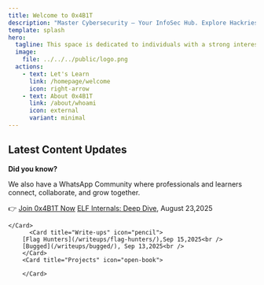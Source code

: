 ```yaml
---
title: Welcome to 0x4B1T
description: "Master Cybersecurity – Your InfoSec Hub. Explore Hackries, write-ups, articles, and more for in-depth insights."
template: splash
hero:
  tagline: This space is dedicated to individuals with a strong interest in the world of security. Here, you will find informative blogs, write-ups, roadmaps, resources, and more. Let’s break things down together.
  image:
    file: ../../../public/logo.png
  actions:
    - text: Let's Learn
      link: /homepage/welcome
      icon: right-arrow
    - text: About 0x4B1T
      link: /about/whoami
      icon: external
      variant: minimal
---
```



## Latest Content Updates


**Did you know?**  
  
We also have a WhatsApp Community where professionals and learners connect, collaborate, and grow together.  
  
👉 [Join 0x4B1T Now](https://chat.whatsapp.com/HOJpyncUr558i7hYtNZeer)
<CardGrid stagger>
	<Card title="Hackries" icon="star">
[ELF Internals: Deep Dive](/hackries/find-your-way/#1-elf-internals-deep-dive), August 23,2025
        </Card>
	<Card title="Articles" icon="document">

	</Card>
          <Card title="Write-ups" icon="pencil">
		[Flag Hunters](/writeups/flag-hunters/),Sep 15,2025<br />
		[Bugged](/writeups/bugged/), Sep 13,2025<br />
        </Card>
        <Card title="Projects" icon="open-book">
               
        </Card>
</CardGrid>


